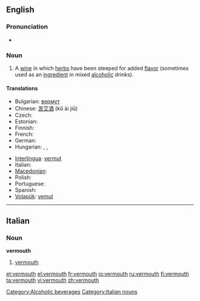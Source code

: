 {{wikipedia}}
==English==

===Pronunciation===
* {{rhymes|uːθ}}

===Noun===
{{en-noun}}

# A [[wine]] in which [[herb]]s have been steeped for added [[flavor]] (sometimes used as an [[ingredient]] in mixed [[alcoholic]] drinks).

====Translations====
{{trans-top|wine infused with herbs}}
* Bulgarian: [[вермут]] {{m}}
* Chinese: [[苦艾酒]] (kǔ ài jiǔ)
* Czech: {{t-|cs|vermut|m}}
* Estonian: {{t-|et|vermut}}
* Finnish: {{t-|fi|vermutti}}
* French: {{t+|fr|vermouth|m}}
* German: {{t+|de|Wermut|m}}
* Hungarian: {{t-|hu|vermut}}, {{t-|hu|ürmös}}, {{t-|hu|ürmösbor}}
{{trans-mid}}
* [[Interlingua]]: [[vermut]]
* Italian: {{t-|it|vermut|m}}
* [[Macedonian]]: {{t|mk|вермут|m|tr=vérmut|sc=Cyrl|xs=Macedonian}}
* Polish: {{t|pl|wermut|m}}
* Portuguese: {{t|pt|vermute|m}}
* Spanish: {{t-|es|vermú|m}}
* [[Volapük]]: [[vemut]]
{{trans-bottom}}

[[Category:Alcoholic beverages]]
----
==Italian==

===Noun===
'''vermouth'''

# [[#English|vermouth]]

[[Category:Italian nouns]]

[[et:vermouth]]
[[el:vermouth]]
[[fr:vermouth]]
[[io:vermouth]]
[[ru:vermouth]]
[[fi:vermouth]]
[[ta:vermouth]]
[[vi:vermouth]]
[[zh:vermouth]]